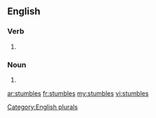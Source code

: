 ==English==

===Verb===
{{head|en|verb}}
# {{third-person singular of|stumble}}

===Noun===
{{head|en|noun}}

# {{plural of|stumble}}

[[Category:English plurals]]

[[ar:stumbles]]
[[fr:stumbles]]
[[my:stumbles]]
[[vi:stumbles]]
